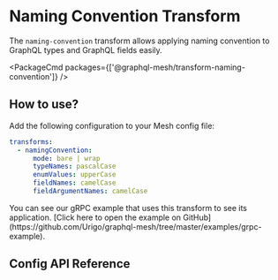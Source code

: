 
# Naming Convention Transform

The `naming-convention` transform allows applying naming convention to GraphQL types and GraphQL fields easily.

<PackageCmd packages={['@graphql-mesh/transform-naming-convention']} />

## How to use?

Add the following configuration to your Mesh config file:

```yaml
transforms:
  - namingConvention:
      mode: bare | wrap
      typeNames: pascalCase
      enumValues: upperCase
      fieldNames: camelCase
      fieldArgumentNames: camelCase
```

<Callout>
  You can see our gRPC example that uses this transform to see its application. [Click here to open the example on
  GitHub](https://github.com/Urigo/graphql-mesh/tree/master/examples/grpc-example).
</Callout>

## Config API Reference


<API />
